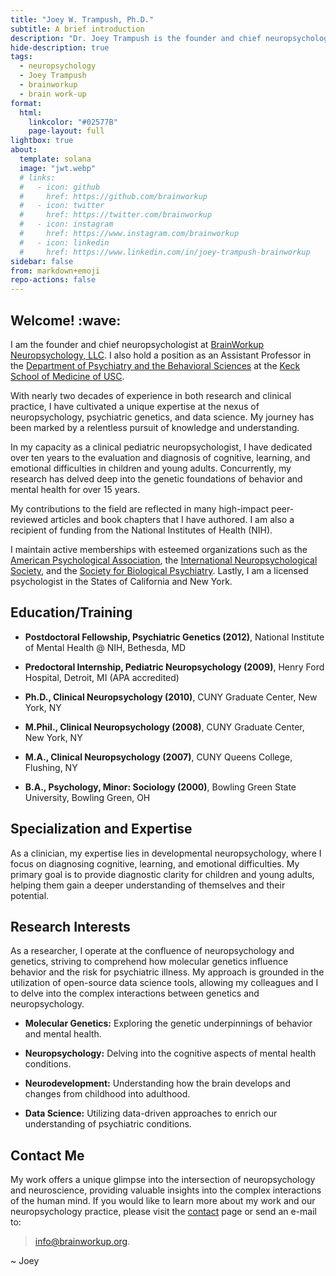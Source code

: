 ```yaml
---
title: "Joey W. Trampush, Ph.D."
subtitle: A brief introduction
description: "Dr. Joey Trampush is the founder and chief neuropsychologist at BrainWorkup, LLC, and an Assistant Professor of Psychiatry and the Behavioral Sciences at the Keck School of Medicine of USC. With over two decades of experience in pediatric neuropsychology, Dr. Trampush specializes in integrating molecular genetics with neuropsychology to understand behavior and psychiatric illness risk. His clinical expertise focuses on evaluating and diagnosing cognitive, learning, and emotional difficulties in children and young adults. He conducts research in molecular genetics, neuropsychology, neurodevelopment, and data science, aimed at enhancing our comprehension of psychiatric conditions and developmental trajectories."
hide-description: true
tags:
  - neuropsychology
  - Joey Trampush
  - brainworkup
  - brain work-up
format:
  html:
    linkcolor: "#02577B"
    page-layout: full
lightbox: true
about:
  template: solana
  image: "jwt.webp"
  # links:
  #   - icon: github
  #     href: https://github.com/brainworkup
  #   - icon: twitter
  #     href: https://twitter.com/brainworkup
  #   - icon: instagram
  #     href: https://www.instagram.com/brainworkup
  #   - icon: linkedin
  #     href: https://www.linkedin.com/in/joey-trampush-brainworkup
sidebar: false
from: markdown+emoji
repo-actions: false
---  
```


## Welcome! :wave:

I am the founder and chief neuropsychologist at [BrainWorkup Neuropsychology, LLC](https://brainworkup.org). I also hold a position as an Assistant Professor in the [Department of Psychiatry and the Behavioral Sciences](https://keck.usc.edu/psychiatry/) at the [Keck School of Medicine of USC](https://keck.usc.edu/).

With nearly two decades of experience in both research and clinical practice, I have cultivated a unique expertise at the nexus of neuropsychology, psychiatric genetics, and data science. My journey has been marked by a relentless pursuit of knowledge and understanding.

In my capacity as a clinical pediatric neuropsychologist, I have dedicated over ten years to the evaluation and diagnosis of cognitive, learning, and emotional difficulties in children and young adults. Concurrently, my research has delved deep into the genetic foundations of behavior and mental health for over 15 years.

My contributions to the field are reflected in many high-impact peer-reviewed articles and book chapters that I have authored. I am also a recipient of funding from the National Institutes of Health (NIH).

I maintain active memberships with esteemed organizations such as the [American
Psychological Association](https://www.apa.org/), the [International
Neuropsychological Society](https://www.the-ins.org/), and the [Society for
Biological Psychiatry](https://www.sobp.org/). Lastly, I am a licensed
psychologist in the States of California and New York.

## Education/Training

- **Postdoctoral Fellowship, Psychiatric Genetics (2012)**, National Institute of Mental Health @ NIH, Bethesda, MD

- **Predoctoral Internship, Pediatric Neuropsychology (2009)**, Henry Ford
Hospital, Detroit, MI (APA accredited)

- **Ph.D., Clinical Neuropsychology (2010)**, CUNY Graduate Center, New York, NY 

- **M.Phil., Clinical Neuropsychology (2008)**, CUNY Graduate Center, New York, NY

- **M.A., Clinical Neuropsychology (2007)**, CUNY Queens College, Flushing, NY  

- **B.A., Psychology, Minor: Sociology (2000)**, Bowling Green State University, Bowling Green, OH


## Specialization and Expertise

As a clinician, my expertise lies in developmental neuropsychology, where I focus on diagnosing cognitive, learning, and emotional difficulties. My primary goal is to provide diagnostic clarity for children and young adults, helping them gain a deeper understanding of themselves and their potential.

## Research Interests

As a researcher, I operate at the confluence of neuropsychology and genetics,
striving to comprehend how molecular genetics influence behavior and the risk
for psychiatric illness. My approach is grounded in the utilization of
open-source data science tools, allowing my colleagues and I to delve into the complex
interactions between genetics and neuropsychology.

- **Molecular Genetics:** Exploring the genetic underpinnings of behavior and mental health.

- **Neuropsychology:** Delving into the cognitive aspects of mental health conditions.

- **Neurodevelopment:** Understanding how the brain develops and changes from childhood into adulthood.

- **Data Science:** Utilizing data-driven approaches to enrich our understanding of psychiatric conditions.

## Contact Me

My work offers a unique glimpse into the intersection of
neuropsychology and neuroscience, providing valuable insights into the complex
interactions of the human mind. If you would like to learn more about my work
and our neuropsychology practice, please visit the [contact](../contact/index.qmd#general-information)
page or send an e-mail to:

> [info@brainworkup.org](mailto:joey.trampush@brainworkup.org).

~ Joey

